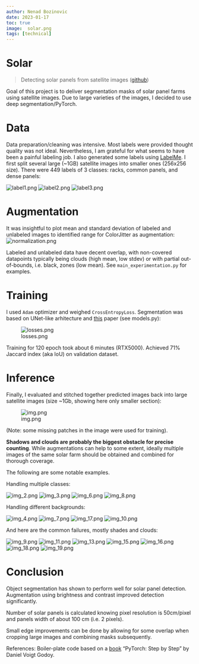 ```yaml
---
author: Nenad Bozinovic
date: 2023-01-17
toc: true
image:  solar.png
tags: [technical]
---
```


# Solar
> Detecting solar panels from satellite images ([github](https://github.com/nesaboz/solar))

Goal of this project is to deliver segmentation masks of solar panel farms 
using satellite images. Due to large varieties of the images, I decided to use deep segmentation/PyTorch. 

# Data 

Data preparation/cleaning was intensive. Most labels were provided thought quality was not ideal. Nevertheless, 
I am grateful for what seems to have been a painful labeling job. I also generated some labels 
using [LabelMe](https://github.com/wkentaro/labelme). 
I first split several large (~1GB) satellite images into smaller ones (256x256 size). 
There were 449 labels of 3 classes: racks, common panels, and dense panels:

![label1.png](assets/label1.png)
![label2.png](assets/label2.png)
![label3.png](assets/label3.png)

# Augmentation

It was insightful to plot mean and standard deviation of labeled and unlabeled images to identified range for 
ColorJitter as augmentation:
![normalization.png](assets/normalization.png)

Labeled and unlabeled data have decent overlap, with non-covered datapoints typically being clouds 
(high mean, low stdev) or with partial out-of-bounds, i.e. black, zones (low mean). 
See `main_experimentation.py` for examples. 

# Training

I used `Adam` optimizer and weighed `CrossEntropyLoss`. Segmentation was based on UNet-like arhitecture 
and [this](https://arxiv.org/abs/1505.04366) paper (see models.py):

![losses.png](assets/losses.png)

Training for 120 epoch took about 6 minutes (RTX5000). Achieved 71% Jaccard index (aka IoU) on validation dataset.

# Inference

Finally, I evaluated and stitched together predicted images back into large satellite images (size ~1Gb, 
showing here only smaller section):

![img.png](assets/img.png)

(Note: some missing patches in the image were used for training).

**Shadows and clouds are probably the biggest obstacle for precise counting**. While augmentations can help to some extent,
ideally multiple images of the same solar farm should be obtained and combined for thorough coverage.

The following are some notable examples.

Handling multiple classes: 

![img_2.png](assets/img_2.png) 
![img_3.png](assets/img_3.png)
![img_6.png](assets/img_6.png)
![img_8.png](assets/img_8.png) 

Handling different backgrounds:

![img_4.png](assets/img_4.png) 
![img_7.png](assets/img_7.png)
![img_17.png](assets/img_17.png)
![img_10.png](assets/img_10.png) 
 

And here are the common failures, mostly shades and clouds:

![img_9.png](assets/img_9.png) 
![img_11.png](assets/img_11.png)
![img_13.png](assets/img_13.png)
![img_15.png](assets/img_15.png) 
![img_16.png](assets/img_16.png)
![img_18.png](assets/img_18.png)
![img_19.png](assets/img_19.png)

# Conclusion

Object segmentation has shown to perform well for solar panel detection. Augmentation using brightness and contrast
improved detection significantly.

Number of solar panels is calculated knowing pixel resolution is 50cm/pixel and panels width of about 100 cm (i.e. 2 pixels).

Small edge improvements can be done by allowing for some overlap when cropping large images and combining masks subsequently.

References:
Boiler-plate code based on a [book]((https://pytorchstepbystep.com/)) "PyTorch: Step by Step " by Daniel Voigt Godoy.
